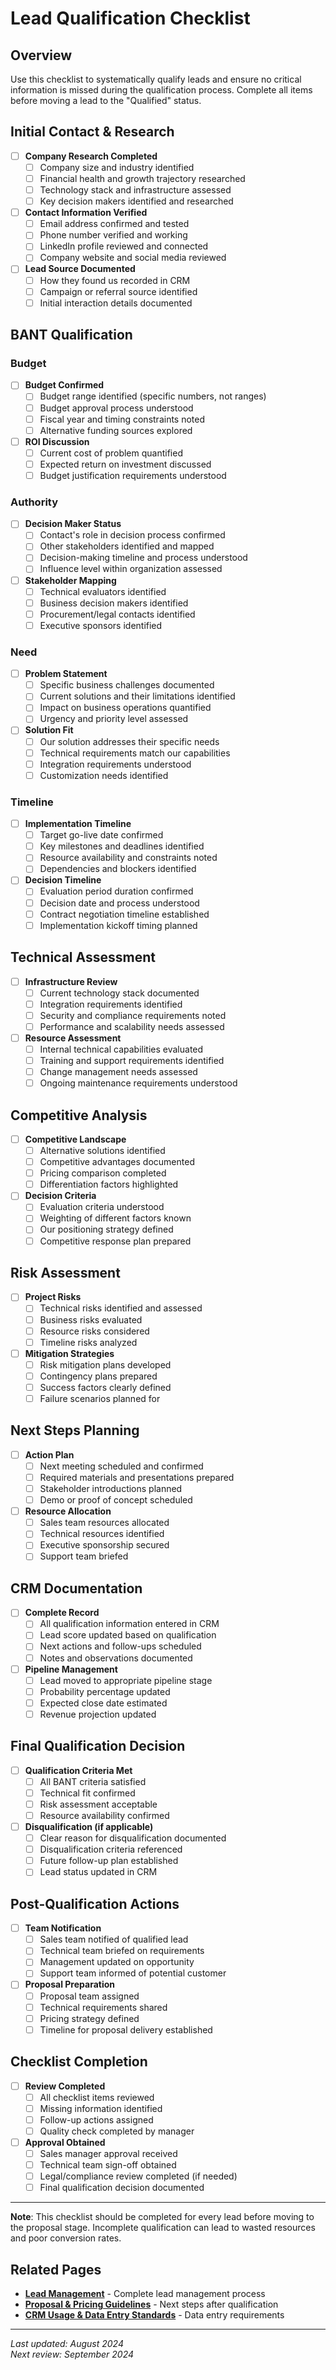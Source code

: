 # Lead Qualification Checklist

## Overview

Use this checklist to systematically qualify leads and ensure no critical information is missed during the qualification process. Complete all items before moving a lead to the "Qualified" status.

## Initial Contact & Research

- [ ] **Company Research Completed**
  - [ ] Company size and industry identified
  - [ ] Financial health and growth trajectory researched
  - [ ] Technology stack and infrastructure assessed
  - [ ] Key decision makers identified and researched

- [ ] **Contact Information Verified**
  - [ ] Email address confirmed and tested
  - [ ] Phone number verified and working
  - [ ] LinkedIn profile reviewed and connected
  - [ ] Company website and social media reviewed

- [ ] **Lead Source Documented**
  - [ ] How they found us recorded in CRM
  - [ ] Campaign or referral source identified
  - [ ] Initial interaction details documented

## BANT Qualification

### Budget
- [ ] **Budget Confirmed**
  - [ ] Budget range identified (specific numbers, not ranges)
  - [ ] Budget approval process understood
  - [ ] Fiscal year and timing constraints noted
  - [ ] Alternative funding sources explored

- [ ] **ROI Discussion**
  - [ ] Current cost of problem quantified
  - [ ] Expected return on investment discussed
  - [ ] Budget justification requirements understood

### Authority
- [ ] **Decision Maker Status**
  - [ ] Contact's role in decision process confirmed
  - [ ] Other stakeholders identified and mapped
  - [ ] Decision-making timeline and process understood
  - [ ] Influence level within organization assessed

- [ ] **Stakeholder Mapping**
  - [ ] Technical evaluators identified
  - [ ] Business decision makers identified
  - [ ] Procurement/legal contacts identified
  - [ ] Executive sponsors identified

### Need
- [ ] **Problem Statement**
  - [ ] Specific business challenges documented
  - [ ] Current solutions and their limitations identified
  - [ ] Impact on business operations quantified
  - [ ] Urgency and priority level assessed

- [ ] **Solution Fit**
  - [ ] Our solution addresses their specific needs
  - [ ] Technical requirements match our capabilities
  - [ ] Integration requirements understood
  - [ ] Customization needs identified

### Timeline
- [ ] **Implementation Timeline**
  - [ ] Target go-live date confirmed
  - [ ] Key milestones and deadlines identified
  - [ ] Resource availability and constraints noted
  - [ ] Dependencies and blockers identified

- [ ] **Decision Timeline**
  - [ ] Evaluation period duration confirmed
  - [ ] Decision date and process understood
  - [ ] Contract negotiation timeline established
  - [ ] Implementation kickoff timing planned

## Technical Assessment

- [ ] **Infrastructure Review**
  - [ ] Current technology stack documented
  - [ ] Integration requirements identified
  - [ ] Security and compliance requirements noted
  - [ ] Performance and scalability needs assessed

- [ ] **Resource Assessment**
  - [ ] Internal technical capabilities evaluated
  - [ ] Training and support requirements identified
  - [ ] Change management needs assessed
  - [ ] Ongoing maintenance requirements understood

## Competitive Analysis

- [ ] **Competitive Landscape**
  - [ ] Alternative solutions identified
  - [ ] Competitive advantages documented
  - [ ] Pricing comparison completed
  - [ ] Differentiation factors highlighted

- [ ] **Decision Criteria**
  - [ ] Evaluation criteria understood
  - [ ] Weighting of different factors known
  - [ ] Our positioning strategy defined
  - [ ] Competitive response plan prepared

## Risk Assessment

- [ ] **Project Risks**
  - [ ] Technical risks identified and assessed
  - [ ] Business risks evaluated
  - [ ] Resource risks considered
  - [ ] Timeline risks analyzed

- [ ] **Mitigation Strategies**
  - [ ] Risk mitigation plans developed
  - [ ] Contingency plans prepared
  - [ ] Success factors clearly defined
  - [ ] Failure scenarios planned for

## Next Steps Planning

- [ ] **Action Plan**
  - [ ] Next meeting scheduled and confirmed
  - [ ] Required materials and presentations prepared
  - [ ] Stakeholder introductions planned
  - [ ] Demo or proof of concept scheduled

- [ ] **Resource Allocation**
  - [ ] Sales team resources allocated
  - [ ] Technical resources identified
  - [ ] Executive sponsorship secured
  - [ ] Support team briefed

## CRM Documentation

- [ ] **Complete Record**
  - [ ] All qualification information entered in CRM
  - [ ] Lead score updated based on qualification
  - [ ] Next actions and follow-ups scheduled
  - [ ] Notes and observations documented

- [ ] **Pipeline Management**
  - [ ] Lead moved to appropriate pipeline stage
  - [ ] Probability percentage updated
  - [ ] Expected close date estimated
  - [ ] Revenue projection updated

## Final Qualification Decision

- [ ] **Qualification Criteria Met**
  - [ ] All BANT criteria satisfied
  - [ ] Technical fit confirmed
  - [ ] Risk assessment acceptable
  - [ ] Resource availability confirmed

- [ ] **Disqualification (if applicable)**
  - [ ] Clear reason for disqualification documented
  - [ ] Disqualification criteria referenced
  - [ ] Future follow-up plan established
  - [ ] Lead status updated in CRM

## Post-Qualification Actions

- [ ] **Team Notification**
  - [ ] Sales team notified of qualified lead
  - [ ] Technical team briefed on requirements
  - [ ] Management updated on opportunity
  - [ ] Support team informed of potential customer

- [ ] **Proposal Preparation**
  - [ ] Proposal team assigned
  - [ ] Technical requirements shared
  - [ ] Pricing strategy defined
  - [ ] Timeline for proposal delivery established

## Checklist Completion

- [ ] **Review Completed**
  - [ ] All checklist items reviewed
  - [ ] Missing information identified
  - [ ] Follow-up actions assigned
  - [ ] Quality check completed by manager

- [ ] **Approval Obtained**
  - [ ] Sales manager approval received
  - [ ] Technical team sign-off obtained
  - [ ] Legal/compliance review completed (if needed)
  - [ ] Final qualification decision documented

---

**Note**: This checklist should be completed for every lead before moving to the proposal stage. Incomplete qualification can lead to wasted resources and poor conversion rates.

## Related Pages

- **[Lead Management](/sales/lead-management)** - Complete lead management process
- **[Proposal & Pricing Guidelines](/sales/proposal-pricing-guidelines)** - Next steps after qualification
- **[CRM Usage & Data Entry Standards](/sales/crm-usage-standards)** - Data entry requirements

---

*Last updated: August 2024*  
*Next review: September 2024*
